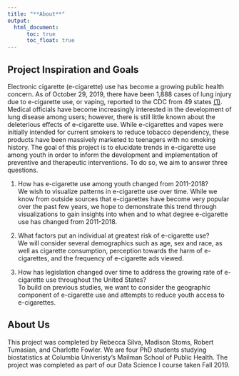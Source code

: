 ```yaml
---
title: "**About**"
output: 
  html_document:
      toc: true
      toc_float: true
---
```


## Project Inspiration and Goals
Electronic cigarette (e-cigarette) use has become a growing public health concern. As of October 29, 2019, there have been 1,888 cases of lung injury due to e-cigarette use, or vaping, reported to the CDC from 49 states [(1)](https://www.cdc.gov/tobacco/basic_information/e-cigarettes/severe-lung-disease.html). Medical officials have become increasingly interested in the development of lung disease among users; however, there is still little known about the deleterious effects of e-cigarette use. While e-cigarettes and vapes were initially intended for current smokers to reduce tobacco dependency, these products have been massively marketed to teenagers with no smoking history. The goal of this project is to elucidate trends in e-cigarette use among youth in order to inform the development and implementation of preventive and therapeutic interventions. To do so, we aim to answer three questions. 

1. How has e-cigarette use among youth changed from 2011-2018?  
We wish to visualize patterns in e-cigarette use over time. While we know from outside sources that e-cigarettes have become very popular over the past few years, we hope to demonstrate this trend through visualizations to gain insights into when and to what degree e-cigarette use has changed from 2011-2018.

2. What factors put an individual at greatest risk of e-cigarette use?  
We will consider several demographics such as age, sex and race, as well as cigarette consumption, perception towards the harm of e-cigarettes, and the frequency of e-cigarette ads viewed.

3. How has legislation changed over time to address the growing rate of e-cigarette use throughout the United States?  
To build on previous studies, we want to consider the geographic component of e-cigarette use and attempts to reduce youth access to e-cigarettes.


## About Us

This project was completed by Rebecca Silva, Madison Stoms, Robert Tumasian, and Charlotte Fowler. We are four PhD students studying biostatistics at Columbia Univeristy's Mailman School of Public Health. The project was completed as part of our Data Science I course taken Fall 2019. 